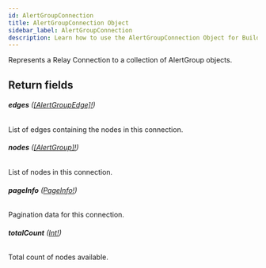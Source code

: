 ```yaml
---
id: AlertGroupConnection
title: AlertGroupConnection Object
sidebar_label: AlertGroupConnection
description: Learn how to use the AlertGroupConnection Object for Builder's API.
---
```


Represents a Relay Connection to a collection of AlertGroup objects.

## Return fields

###### <b>edges</b> ([[AlertGroupEdge]!](/docs/composer/builder/api/schema/object/AlertGroupEdge.mdx))

List of edges containing the nodes in this connection.

###### <b>nodes</b> ([[AlertGroup]!](/docs/composer/builder/api/schema/object/AlertGroup.mdx))

List of nodes in this connection.

###### <b>pageInfo</b> ([PageInfo!](/docs/composer/builder/api/schema/object/PageInfo.mdx))

Pagination data for this connection.

###### <b>totalCount</b> ([Int!](/docs/composer/builder/api/schema/scalar/Int.mdx))

Total count of nodes available.
